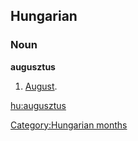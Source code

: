 ==Hungarian==
===Noun===
'''augusztus'''
# [[August]].

[[Category:Hungarian months]]
[[hu:augusztus]]